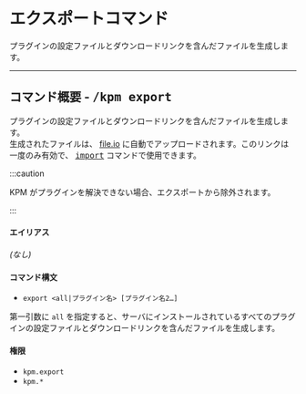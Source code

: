 
# エクスポートコマンド

プラグインの設定ファイルとダウンロードリンクを含んだファイルを生成します。

---

<Deprecation version="v3" removeMode />

## コマンド概要 - <kbd>/kpm export</kbd>

プラグインの設定ファイルとダウンロードリンクを含んだファイルを生成します。  
生成されたファイルは、 [file.io](https://file.io) に自動でアップロードされます。このリンクは一度のみ有効で、 [<kbd>import</kbd>](#import) コマンドで使用できます。

:::caution

KPM がプラグインを解決できない場合、エクスポートから除外されます。

:::

<!-- TODO: v3での削除の告知リンク -->

#### エイリアス

_\(なし)_

#### コマンド構文

- `export <all|プラグイン名> [プラグイン名2…]`

第一引数に `all` を指定すると、サーバにインストールされているすべてのプラグインの設定ファイルとダウンロードリンクを含んだファイルを生成します。

#### 権限

- `kpm.export`
- `kpm.*`
